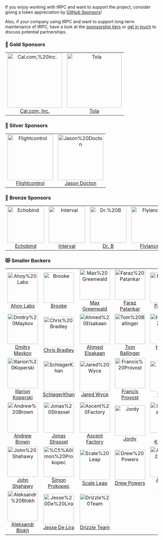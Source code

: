 <head>
  <link rel="canonical" href="https://trpc.io/docs/sponsors" />
</head>


If you enjoy working with tRPC and want to support the project, consider giving a token appreciation by [GitHub Sponsors](https://trpc.io/sponsor)!

Also, if your company using tRPC and want to support long-term maintenance of tRPC, have a look at the [sponsorship tiers](https://trpc.io/sponsor) or [get in touch](mailto:alex@trpc.io) to discuss potential partnerships.

<GithubSponsorButton />

<!-- SPONSORS:LIST:START -->
<!-- prettier-ignore-start -->
<!-- markdownlint-disable -->

### 🥇 Gold Sponsors

<table>
  <tr>
   <td align="center"><a href="https://cal.com/?ref=trpc"><img src="https://avatars.githubusercontent.com/u/79145102?v=4&s=180" width="180" alt="Cal.com,%20Inc."/><br />Cal.com, Inc.</a></td>
   <td align="center"><a href="https://tolahq.com/?ref=trpc"><img src="https://avatars.githubusercontent.com/u/92736868?v=4&s=180" width="180" alt="Tola"/><br />Tola</a></td>
  </tr>
</table>

### 🥈 Silver Sponsors

<table>
  <tr>
   <td align="center"><a href="https://flightcontrol.dev/?ref=trpc"><img src="https://avatars.githubusercontent.com/u/87621213?v=4&s=150" width="150" alt="Flightcontrol"/><br />Flightcontrol</a></td>
   <td align="center"><a href="http://youarerad.org/?ref=trpc"><img src="https://avatars.githubusercontent.com/u/22589564?u=00737f7066b9bb06314a1ad7ca099ab252e101eb&v=4&s=150" width="150" alt="Jason%20Docton"/><br />Jason Docton</a></td>
  </tr>
</table>

### 🥉 Bronze Sponsors

<table>
  <tr>
   <td align="center"><a href="http://echobind.com/?ref=trpc"><img src="https://avatars.githubusercontent.com/u/570840?v=4&s=120" width="120" alt="Echobind"/><br />Echobind</a></td>
   <td align="center"><a href="https://interval.com/?ref=trpc"><img src="https://avatars.githubusercontent.com/u/67802063?v=4&s=120" width="120" alt="Interval"/><br />Interval</a></td>
   <td align="center"><a href="https://github.com/hidrb"><img src="https://avatars.githubusercontent.com/u/77294655?v=4&s=120" width="120" alt="Dr.%20B"/><br />Dr. B</a></td>
   <td align="center"><a href="http://flylance.com/?ref=trpc"><img src="https://avatars.githubusercontent.com/u/67534310?v=4&s=120" width="120" alt="Flylance"/><br />Flylance</a></td>
  </tr>
</table>

### 😻 Smaller Backers

<table>
  <tr>
   <td align="center"><a href="https://faraday.dev/?ref=trpc"><img src="https://avatars.githubusercontent.com/u/95662801?v=4&s=100" width="100" alt="Ahoy%20Labs"/><br />Ahoy Labs</a></td>
   <td align="center"><a href="https://github.com/sam3d"><img src="https://avatars.githubusercontent.com/u/8385528?u=c2d0658cefbdb7508ce904a6c0f7aa1a600ba934&v=4&s=100" width="100" alt="Brooke"/><br />Brooke</a></td>
   <td align="center"><a href="https://maxgreenwald.me/?ref=trpc"><img src="https://avatars.githubusercontent.com/u/2615374?u=4c1402dd1e4e8ff7514f2e300adfe9b75ae76e85&v=4&s=100" width="100" alt="Max%20Greenwald"/><br />Max Greenwald</a></td>
   <td align="center"><a href="https://farazpatankar.com/?ref=trpc"><img src="https://avatars.githubusercontent.com/u/10681116?u=707f054b6651fcf93e5297b2142d15e772712e4a&v=4&s=100" width="100" alt="Faraz%20Patankar"/><br />Faraz Patankar</a></td>
   <td align="center"><a href="https://patrickjs.com/?ref=trpc"><img src="https://avatars.githubusercontent.com/u/1016365?u=47d964a94849ae3bd59cc1a66e5f4aad0c43d2a2&v=4&s=100" width="100" alt="PatrickJS"/><br />PatrickJS</a></td>
   <td align="center"><a href="https://github.com/aslaker"><img src="https://avatars.githubusercontent.com/u/51129804?u=72424dea624e663c5df731ad9852636f5c4471e5&v=4&s=100" width="100" alt="Adam%20Slaker"/><br />Adam Slaker</a></td>
  </tr>
  <tr>
   <td align="center"><a href="https://github.com/dmaykov"><img src="https://avatars.githubusercontent.com/u/6147048?u=8ae662ac99e91917062164de0d9404002b99cf2e&v=4&s=100" width="100" alt="Dmitry%20Maykov"/><br />Dmitry Maykov</a></td>
   <td align="center"><a href="https://chrisbradley.dev/?ref=trpc"><img src="https://avatars.githubusercontent.com/u/11767079?u=e64f67faffd350af19aa896ff89a0708829e9a2a&v=4&s=100" width="100" alt="Chris%20Bradley"/><br />Chris Bradley</a></td>
   <td align="center"><a href="https://elsakaan.dev/?ref=trpc"><img src="https://avatars.githubusercontent.com/u/20271968?u=ab95f47bb661569e9b4ab1dadfdb802b77f9d1c6&v=4&s=100" width="100" alt="Ahmed%20Elsakaan"/><br />Ahmed Elsakaan</a></td>
   <td align="center"><a href="http://ballingt.com/?ref=trpc"><img src="https://avatars.githubusercontent.com/u/458879?u=4b045ac75d721b6ac2b42a74d7d37f61f0414031&v=4&s=100" width="100" alt="Tom%20Ballinger"/><br />Tom Ballinger</a></td>
   <td align="center"><a href="https://hampuskraft.com/?ref=trpc"><img src="https://avatars.githubusercontent.com/u/24176136?u=87f4c5cd23ae2c8b66cfca5f2ac393795b9fbf13&v=4&s=100" width="100" alt="Hampus%20Kraft"/><br />Hampus Kraft</a></td>
   <td align="center"><a href="https://github.com/danielyogel"><img src="https://avatars.githubusercontent.com/u/2037064?u=625c1b7bf16f83a378545126927aebed2db86bac&v=4&s=100" width="100" alt="Daniel%20Yogel"/><br />Daniel Yogel</a></td>
  </tr>
  <tr>
   <td align="center"><a href="https://www.illarionvk.com/?ref=trpc"><img src="https://avatars.githubusercontent.com/u/5012724?u=7cfa13652f7ac5fb3c56d880e3eb3fbe40c3ea34&v=4&s=100" width="100" alt="Illarion%20Koperski"/><br />Illarion Koperski</a></td>
   <td align="center"><a href="https://iamkhan.io/?ref=trpc"><img src="https://avatars.githubusercontent.com/u/6490268?v=4&s=100" width="100" alt="SchlagerKhan"/><br />SchlagerKhan</a></td>
   <td align="center"><a href="http://jwyce.gg/?ref=trpc"><img src="https://avatars.githubusercontent.com/u/16946573?u=a67088146d57205cf6201bee1add2e24cd811229&v=4&s=100" width="100" alt="Jared%20Wyce"/><br />Jared Wyce</a></td>
   <td align="center"><a href="http://francisprovost.com/?ref=trpc"><img src="https://avatars.githubusercontent.com/u/6840361?v=4&s=100" width="100" alt="Francis%20Provost"/><br />Francis Provost</a></td>
   <td align="center"><a href="https://www.fanvue.com/?ref=trpc"><img src="https://avatars.githubusercontent.com/u/72873652?v=4&s=100" width="100" alt="fanvue"/><br />fanvue</a></td>
   <td align="center"><a href="https://github.com/Wyatt-SG"><img src="https://avatars.githubusercontent.com/u/42128929?u=15dfd6d0ab827079a400ce33f0f78408637cb5ec&v=4&s=100" width="100" alt="Wyatt%20Schulte"/><br />Wyatt Schulte</a></td>
  </tr>
  <tr>
   <td align="center"><a href="https://github.com/andrew-werdna"><img src="https://avatars.githubusercontent.com/u/8261769?u=ef025d7679533700957db0df9f74bd5d7d8c4a2a&v=4&s=100" width="100" alt="Andrew%20Brown"/><br />Andrew Brown</a></td>
   <td align="center"><a href="https://jonas-strassel.de/?ref=trpc"><img src="https://avatars.githubusercontent.com/u/4662748?u=e4a5cc2d110935a5c88fcbc02925d733fcc0bbb9&v=4&s=100" width="100" alt="Jonas%20Strassel"/><br />Jonas Strassel</a></td>
   <td align="center"><a href="https://github.com/AscentFactory"><img src="https://avatars.githubusercontent.com/u/33631274?v=4&s=100" width="100" alt="Ascent%20Factory"/><br />Ascent Factory</a></td>
   <td align="center"><a href="https://frontj.com/?ref=trpc"><img src="https://avatars.githubusercontent.com/u/39324973?u=38ba70c6775135f0abfdd79834243cc877cdb2a4&v=4&s=100" width="100" alt="Jordy"/><br />Jordy</a></td>
   <td align="center"><a href="https://stackoverflow.com/users/668245/kachar?ref=trpc"><img src="https://avatars.githubusercontent.com/u/893608?v=4&s=100" width="100" alt="Ilko%20Kacharov"/><br />Ilko Kacharov</a></td>
   <td align="center"><a href="http://danielburger.online/?ref=trpc"><img src="https://avatars.githubusercontent.com/u/34251194?u=2cad4388c1544e539ecb732d656e42fb07b4ff2d&v=4&s=100" width="100" alt="Daniel%20Burger"/><br />Daniel Burger</a></td>
  </tr>
  <tr>
   <td align="center"><a href="https://github.com/JohnShahawy"><img src="https://avatars.githubusercontent.com/u/13843114?u=9604e985cff42b118d16c17d94701b33920f515e&v=4&s=100" width="100" alt="John%20Shahawy"/><br />John Shahawy</a></td>
   <td align="center"><a href="http://shimon.pro/?ref=trpc"><img src="https://avatars.githubusercontent.com/u/97883441?v=4&s=100" width="100" alt="%C5%A0imon%20Prokopec"/><br />Šimon Prokopec</a></td>
   <td align="center"><a href="https://www.scaleleap.com/?ref=trpc"><img src="https://avatars.githubusercontent.com/u/41709180?v=4&s=100" width="100" alt="Scale%20Leap"/><br />Scale Leap</a></td>
   <td align="center"><a href="https://github.com/drwpwrs"><img src="https://avatars.githubusercontent.com/u/49917220?u=ceb7a6b68f6366882ac7bc599383382f48e41e94&v=4&s=100" width="100" alt="Drew%20Powers"/><br />Drew Powers</a></td>
   <td align="center"><a href="https://armand-salle.fr/?ref=trpc"><img src="https://avatars.githubusercontent.com/u/28579123?u=599cf31dd442873b22f68d2973bad4b5c48d6f9f&v=4&s=100" width="100" alt="Armand%20SALLE"/><br />Armand SALLE</a></td>
   <td align="center"><a href="https://www.alocalcart.com/?ref=trpc"><img src="https://avatars.githubusercontent.com/u/143630784?v=4&s=100" width="100" alt="A%20Local%20Cart"/><br />A Local Cart</a></td>
  </tr>
  <tr>
   <td align="center"><a href="http://drizzle.team/?ref=trpc"><img src="https://avatars.githubusercontent.com/u/4045375?u=b094249cddefa0dcee28f16e19a386b4b2c4312a&v=4&s=100" width="100" alt="Aleksandr%20Blokh"/><br />Aleksandr Blokh</a></td>
   <td align="center"><a href="http://gym-tracker.app/?ref=trpc"><img src="https://avatars.githubusercontent.com/u/38845310?u=22f4f0975e367a1e7c43e246c53f860938a0394a&v=4&s=100" width="100" alt="Jesse%20De%20Lira"/><br />Jesse De Lira</a></td>
   <td align="center"><a href="https://drizzle.team/?ref=trpc"><img src="https://avatars.githubusercontent.com/u/108468352?v=4&s=100" width="100" alt="Drizzle%20Team"/><br />Drizzle Team</a></td>
  </tr>
</table>

<!-- markdownlint-restore -->
<!-- prettier-ignore-end -->

<!-- SPONSORS:LIST:END -->
